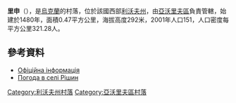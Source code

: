 {{coord|50|8|49|N|23|26|41|E|scale:100000|display=title}}

'''里申'''（{{lang-uk|Рішин}}），是[[烏克蘭|烏克蘭]]的村落，位於該國西部[[利沃夫州|利沃夫州]]，由[[亞沃里夫區|亞沃里夫區]]負責管轄，始建於1480年，面積0.47平方公里，海拔高度292米，2001年人口151，人口密度每平方公里321.28人。

==參考資料==
* [http://w1.c1.rada.gov.ua/pls/z7503/A005?rdat1=12.04.2013&rf7571=21636 Офіційна інформація] {{Wayback|url=http://w1.c1.rada.gov.ua/pls/z7503/A005?rdat1=12.04.2013&rf7571=21636 |date=20190630201957 }}
* [http://weather.in.ua/ua/l'vovskaja/22406 Погода в селі Рішин]

{{DEFAULTSORT:Рішин}}
[[Category:利沃夫州村落|Category:利沃夫州村落]]
[[Category:亞沃里夫區村落|Category:亞沃里夫區村落]]


{{Lviv-geo-stub}}
